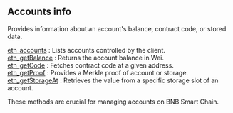 
<Meta
  title="BSC accounts info | dRPC"
/>

## Accounts info

Provides information about an account's balance, contract code, or stored data.

[eth_accounts](/bsc-api/accountinfo/eth_accounts) :  Lists accounts controlled by the client. \
[eth_getBalance](/bsc-api/accountinfo/eth_getBalance) : Returns the account balance in Wei.  \
[eth_getCode](/bsc-api/accountinfo/eth_getCode) : Fetches contract code at a given address. \
[eth_getProof](/bsc-api/accountinfo/eth_getProof) : Provides a Merkle proof of account or storage. \
[eth_getStorageAt](/bsc-api/accountinfo/eth_getStorageAt) : Retrieves the value from a specific storage slot of an account.

These methods are crucial for managing accounts on BNB Smart Chain.

<Space h={16} />
<GetStarted />
